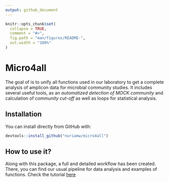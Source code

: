 ```yaml
---
output: github_document
---
```


<!-- README.md is generated from README.Rmd. Please edit that file -->

```r
knitr::opts_chunk$set(
  collapse = TRUE,
  comment = "#>",
  fig.path = "man/figures/README-",
  out.width = "100%"
)
```

# Micro4all

<!-- badges: start -->
<!-- badges: end -->

The goal of \code{micro4all} is to unify all functions used in our laboratory to get a complete analysis of amplicon data for microbial community studies. It includes several useful tools, as an *automatized detection of MOCK community* and calculation of *community cut-off* as well as loops for statistical analysis.  

## Installation

You can install \code{micro4all} directly from GitHub with:

```r
devtools::install_github("nuriamw/micro4all")
```

## How to use it?

Along with this package, a full and detailed workflow has been created. There, you can find our usual pipeline for data analysis and examples of \code{micro4all} functions. Check the tutorial [here](.docs\tutorial) 
